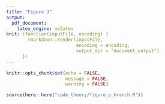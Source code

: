 ```yaml
---
title: "Figure 3"
output:
  pdf_document:
    latex_engine: xelatex
knit: (function(inputFile, encoding) {
        rmarkdown::render(inputFile,
                          encoding = encoding,
                          output_dir = "document_output")
      })
---
```


```r

knitr::opts_chunk$set(echo = FALSE,
                      message = FALSE,
                      warning = FALSE)

```

```r

source(here::here("code_theory/figure_p_branch.R"))

```
